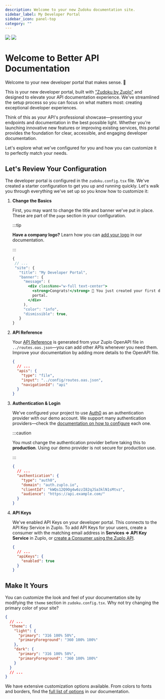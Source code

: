 ```yaml
---
description: Welcome to your new Zudoku documentation site.
sidebar_label: My Developer Portal
sidebar_icon: panel-top
category: ""
---
```


<div>
  <img src="./banner.svg" className="dark:hidden" />
  <img src="./banner-dark.svg" className="hidden dark:block" />
</div>

# Welcome to Better API Documentation

Welcome to your new developer portal that makes sense. 🎉

This is your new developer portal, built with ["Zudoku by Zuplo"](https://github.com/zuplo/zudoku)
and designed to elevate your API documentation experience. We've streamlined the setup process so
you can focus on what matters most: creating exceptional developer experiences.

Think of this as your API's professional showcase—presenting your endpoints and documentation in the
best possible light. Whether you're launching innovative new features or improving existing
services, this portal provides the foundation for clear, accessible, and engaging developer
documentation.

Let's explore what we've configured for you and how you can customize it to perfectly match your
needs.

## Let's Review Your Configuration

The developer portal is configured in the `zudoku.config.tsx` file. We've created a starter
configuration to get you up and running quickly. Let's walk you through everything we've set up so
you know how to customize it:

<Stepper>

1. **Change the Basics**

   First, you may want to change the title and banner we've put in place. These are part of the
   `page` section in your configuration.

   :::tip

   **Have a company logo?** Learn how you can
   [add your logo](https://zuplo.com/docs/dev-portal/zudoku/configuration/page#logo) in our
   documentation.

   :::

   ```jsx
   {
    // ...
    "site": {
      "title": "My Developer Portal",
      "banner": {
        "message": (
          <div className="w-full text-center">
            <strong>Congrats!</strong> 🙌 You just created your first developer
            portal.
          </div>
        ),
        "color": "info",
        "dismissible": true,
      }
   }
   ```

1. **API Reference**

   Your [API Reference](/api) is generated from your Zuplo OpenAPI file in `../routes.oas.json`—you
   can add other APIs whenever you need them. Improve your documentation by adding more details to
   the OpenAPI file.

   ```json
   {
     // ...
     "apis": {
       "type": "file",
       "input": "../config/routes.oas.json",
       "navigationId": "api"
     }
   }
   ```

1. **Authentication & Login**

   We've configured your project to use [Auth0](https://auth0.com) as an authentication provider
   with our demo account. We support many authentication providers—check the
   [documentation on how to configure](https://zuplo.com/docs/dev-portal/zudoku/configuration/authentication#authentication-providers)
   each one.

   :::caution

   You must change the authentication provider before taking this to **production**. Using our demo
   provider is not secure for production use.

   :::

   ```json
   {
     // ...
     "authentication": {
       "type": "auth0",
       "domain": "auth.zuplo.io",
       "clientId": "kWQs12Q9Og4w6zzI82qJSa3klN1sMtvz",
       "audience": "https://api.example.com/"
     }
   }
   ```

1. **API Keys**

   We've enabled API Keys on your developer portal. This connects to the API Key Service in Zuplo.
   To add API Keys for your users, create a consumer with the matching email address in **Services
   => API Key Service** in Zuplo, or
   [create a Consumer using the Zuplo API](https://zuplo.com/docs/api/api-keys-consumers#creates-a-consumer).

   ```json
   {
     // ...
     "apiKeys": {
       "enabled": true
     }
   }
   ```

</Stepper>

## Make It Yours

You can customize the look and feel of your documentation site by modifying the `theme` section in
`zudoku.config.tsx`. Why not try changing the primary color of your site?

```json
{
  // ...
  "theme": {
    "light": {
      "primary": "316 100% 50%",
      "primaryForeground": "360 100% 100%"
    },
    "dark": {
      "primary": "316 100% 50%",
      "primaryForeground": "360 100% 100%"
    }
  }
  // ...
}
```

We have extensive customization options available. From colors to fonts and borders, find the
[full list of options](https://zuplo.com/docs/dev-portal/zudoku/customization/colors-theme) in our
documentation.
